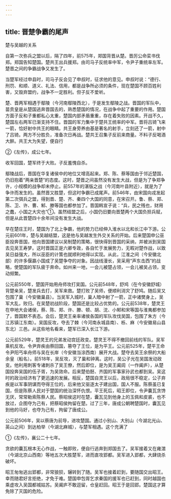```yaml
---
---
---
```

title: 晋楚争霸的尾声
---




楚与吴越的关系

自第一次弥兵之盟以后，隔了四年，前575年，郑国背晋从楚。晋厉公命栾书伐郑。郑国告知楚国。楚共王出兵援郑。由司马子反统率中军，令尹子重统率左军。楚晋之间的争霸战争又发生了。

当楚军经过申县时，司马子反会见了申叔时，征求他的意见。申叔时说：“德行、刑罚、和顺、道义、礼法、信用，都是战争所必须的条件，现在楚国不顾百姓利害，又毁弃盟约，战争不一定胜利。但子反不爱听。

楚、晋两军相遇于鄢陵（今河南鄢陵西北），于是发生鄢陵之战。晋国的军队中，苗贲皇是从楚国逃奔晋国去的，熟悉楚国的情况，在战争中起了重要的作用。楚国方面子反和子重都私心太重，楚国内部矛盾重重，存在着失败的因素。开战不久，楚国左右两军已渐支持不住。晋国的军力集中于楚共王统率的中军。晋将吕锜飞来一箭，恰好射中共王的眼睛。共王身旁养由基是著名的射手，立刻还了一箭，射中了吕锜。两方不分胜负，准备次日再战。楚共王召集子反前来商量。不料子反喝酒大醉。共王大为失望，便自行

②《左传》，成公七年。

收军回国，楚军终于大败。子反羞愧自杀。

鄢陵战后，晋国在华复诸侯中的地位又增高起来。郑、陈、蔡等国由于邻近楚国，仍旧抱着“两亲晋楚”的态度。这时，楚晋之间虽然没有发生大战，但是为了争郑争许，小规模的战争却未停止。前557年的湛版之战（今河南叶县附近），就是为了争许而发生的。虽然晋又胜楚，但这时争霸已成尾声。前546年，由宋国向戎发起第二次弭兵之盟，得到晋、楚、齐、秦四个大国的同意，在宋召开。鲁、蔡、郑、陈、卫、许、曹、邾、滕等国也都参加了。晋国韩宣子说：“兵，民之残也，财用之蠢，小国之大灾也”①。虽然结盟之后，小国仍旧要向晋楚两个大国负担兵赋，但是从此晋楚四十余年间没有发生大战。

早在楚庄王时，楚国为了北上争霸，他的势力已经伸入淮水以北和长江中下游。公元前601年，楚与吴越结盟，这是他与吴越发生外交关系的开始。后来楚国申公巫臣投奔晋国，他向晋国建议以吴制楚的策略，很快得到晋国的采纳，并被派到吴国去见吴王寿梦。这时晋国正是六卿专政，各自忙于发展势力，无暇对楚作战，以致吴日益强大，所以巫臣的计策也就顺利地得以实现。从此，江淮之间（今安徽北部）的许多偃嬴小国成了吴楚争夺的对象。因战线漫长，吴采用“声东击西”的战略，使楚国的军队疲于奔命。如州来一地，一会儿被楚占领，一会儿被吴占领，变动频繁。

公元前550年，楚国开始用舟师攻打吴国。公元前548年，舒鸠（在今安徽舒城）背楚亲吴，楚发兵去打，吴军来救。楚打败了吴师，便顺利消灾了舒鸠。随后吴又包围了巢（今安徽巢县）。当吴军入城时，巢人暗中射了一箭，正中诸樊身上，吴军大乱，败归。在吴楚初战阶段，楚国还是比较占优势的。公元前538年，楚灵王在申地大会诸侯，蔡、陈、郑、许、滕、顿、胡、沈、小邾和宋等国与淮夷都参加了，晋国默不表态。会后，楚灵王亲率诸侯各国的军队攻伐吴国，包围了朱方（今江苏镇江东南）。吴国反攻，夺去了棘（今河南永城县南）、栎、麻（今安徽易山县东北）三邑。从这些地名看来，楚军已深入长江下游。

公元前529年，楚灵王的兄弟发动宫廷政变。楚灵王不得不撤回前线的军队。吴军乘机反攻。令尹弃疾由蔡回国，篡夺了王位，是为平王。公元前525年，楚平王命令尹阳丐率舟师与吴在长岸（今安徽当涂西南）展开大战。楚夺去吴王余祭的大船余皇（船名）。前518年，吴反攻，灭了巢和钟离。这时，吴公子光在吴国发动政变。他利用刺客专诸刺杀了吴王僚，然后即位，是为吴王阖闾（一作阖庐），从楚国投奔吴国的伍子胥，为吴效命。后来楚伯噽、齐国的军事家孙武也都到吴。吴这时的政治经济有了更迅速的发展。相反，楚国自灵王以后，政局很不稳定，公子弃疾是以军事阴谋而夺得王位的，后来他又驱逐太子建出国，国人不服。陈蔡虽已复国，但是陈蔡人民对于楚国的统治深怀仇恨。平王死后，昭王即位，令尹囊瓦贪馋无厌，常常勒索陈蔡人民。蔡昭侯这时在楚，囊瓦见到他身上的玉佩和皮裘，也不放过，企图夺为己有，把蔡昭侯拘留在楚。过了三年，唐成公朝聘楚国时，囊瓦见到他的马好，也夺为己有，拘留了唐成公。

公元前506年，吴以蔡唐为前导，进攻楚国。通过小别山、大别山（今湖北光山、英山之间）到达柏举（今湖北麻城），与楚军相遇。这个充满了

①《左传》，襄公二十七年。

贪欲的囊瓦根本无心作战，一触即败，便自行逃奔到郑国去了。吴军接着又在雍澨（今湖北京山西南）等地五次大胜楚军，进而直攻郢都。吴军进入郢都，大肆烧杀破坏。

昭王匆匆逃出郢都，非常狼狈，辗转到了随。吴军也接着赶到，要随国交出昭王。幸而随君好言拒绝，才免于难。楚国申包胥乞求秦国的援军也已赶到，同时越国也乘虚攻入吴国都城姑苏。吴阖庐不敢逗留，仓皇赶回。昭王于是回郢。楚国这才算免除了灭国的危险。